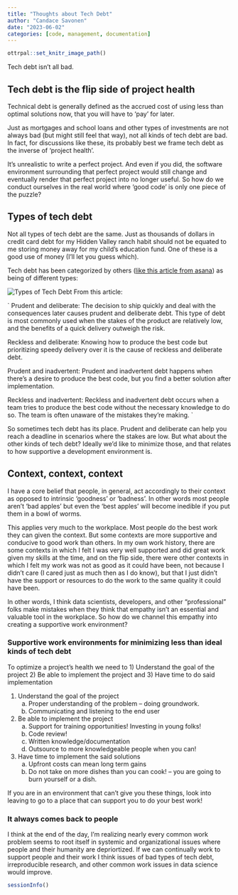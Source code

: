 ```yaml
---
title: "Thoughts about Tech Debt"
author: "Candace Savonen"
date: "2023-06-02"
categories: [code, management, documentation]
---
```


```r
ottrpal::set_knitr_image_path()
```

Tech debt isn't all bad. 

## Tech debt is the flip side of project health

Technical debt is generally defined as the accrued cost of using less than optimal solutions now, that you will have to 'pay' for later. 

Just as mortgages and school loans and other types of investments are not always bad (but might still feel that way), not all kinds of tech debt are bad. In fact, for discussions like these, its probably best we frame tech debt as the inverse of 'project health'. 

It's unrealistic to write a perfect project. And even if you did, the software environment surrounding that perfect project would still change and eventually render that perfect project into no longer useful. So how do we conduct ourselves in the real world where 'good code' is only one piece of the puzzle? 

## Types of tech debt

Not all types of tech debt are the same. Just as thousands of dollars in credit card debt for my Hidden Valley ranch habit should not be equated to me storing money away for my child's education fund. One of these is a good use of money (I'll let you guess which). 

Tech debt has been categorized by others ([like this article from asana](https://asana.com/resources/technical-debt)) as being of different types: 

![Types of Tech Debt](resources/images/tech-debt-types.png)
From this article: 

`
Prudent and deliberate: The decision to ship quickly and deal with the consequences later causes prudent and deliberate debt. This type of debt is most commonly used when the stakes of the product are relatively low, and the benefits of a quick delivery outweigh the risk. 

Reckless and deliberate: Knowing how to produce the best code but prioritizing speedy delivery over it is the cause of reckless and deliberate debt.

Prudent and inadvertent: Prudent and inadvertent debt happens when there’s a desire to produce the best code, but you find a better solution after implementation. 

Reckless and inadvertent: Reckless and inadvertent debt occurs when a team tries to produce the best code without the necessary knowledge to do so. The team is often unaware of the mistakes they’re making. 
`

So sometimes tech debt has its place. Prudent and deliberate can help you reach a deadline in scenarios where the stakes are low. But what about the other kinds of tech debt? Ideally we'd like to minimize those, and that relates to how supportive a development environment is. 

## Context, context, context

I have a core belief that people, in general, act accordingly to their context as opposed to intrinsic 'goodness' or 'badness'. In other words most people aren't 'bad apples' but even the 'best apples' will become inedible if you put them in a bowl of worms. 

This applies very much to the workplace. Most people do the best work they can given the context. But some contexts are more supportive and conducive to good work than others. In my own work history, there are some contexts in which I felt I was very well supported and did great work given my skills at the time, and on the flip side, there were other contexts in which I felt my work was not as good as it could have been, not because I didn't care (I cared just as much then as I do know), but that I just didn't have the support or resources to do the work to the same quality it could have been.

In other words, I think data scientists, developers, and other "professional" folks make mistakes when they think that empathy isn't an essential and valuable tool in the workplace. So how do we channel this empathy into creating a supportive work environment? 

### Supportive work environments for minimizing less than ideal kinds of tech debt

To optimize a project's health we need to 1) Understand the goal of the project 2) Be able to implement the project and 3) Have time to do said implementation

1. Understand the goal of the project
   a. Proper understanding of the problem -- doing groundwork. 
   b. Communicating and listening to the end user
2. Be able to implement the project
   a. Support for training opportunities! Investing in young folks! 
   b. Code review!
   c. Written knowledge/documentation 
   d. Outsource to more knowledgeable people when you can!
3. Have time to implement the said solutions
   a. Upfront costs can mean long term gains 
   b. Do not take on more dishes than you can cook! -- you are going to burn yourself or a dish. 

If you are in an environment that can't give you these things, look into leaving to go to a place that can support you to do your best work!

### It always comes back to people

I think at the end of the day, I'm realizing nearly every common work problem seems to root itself in systemic and organizational issues where people and their humanity are depriortized. If we can continually work to support people and their work I think issues of bad types of tech debt, irreproducible research, and other common work issues in data science would improve.  

```r
sessionInfo()
```